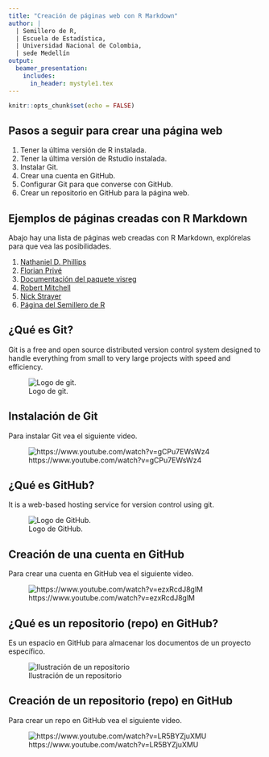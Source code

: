 ```yaml
---
title: "Creación de páginas web con R Markdown"
author: |
  | Semillero de R,
  | Escuela de Estadística,
  | Universidad Nacional de Colombia,
  | sede Medellín
output:
  beamer_presentation:
    includes:
      in_header: mystyle1.tex
---
```


```r
knitr::opts_chunk$set(echo = FALSE)
```


## Pasos a seguir para crear una página web
1. Tener la última versión de R instalada.
2. Tener la última versión de Rstudio instalada.
2. Instalar Git.
1. Crear una cuenta en GitHub.
1. Configurar Git para que converse con GitHub.
2. Crear un repositorio en GitHub para la página web.

## Ejemplos de páginas creadas con R Markdown
Abajo hay una lista de páginas web creadas con R Markdown, explórelas para que vea las posibilidades.

1. [Nathaniel D. Phillips](https://ndphillips.github.io/)
2. [Florian Privé](https://privefl.github.io/)
3. [Documentación del paquete visreg](http://pbreheny.github.io/visreg/)
4. [Robert Mitchell](http://robertmitchellv.com/index.html)
5. [Nick Strayer](http://nickstrayer.me/)
9. [Página del Semillero de R](https://srunal.github.io/)

## ¿Qué es Git?
Git is a free and open source distributed version control system designed to handle everything from small to very large projects with speed and efficiency.

![Logo de git.](git.png)

## Instalación de Git
Para instalar Git vea el siguiente video.

![https://www.youtube.com/watch?v=gCPu7EWsWz4](video.jpg)

## ¿Qué es GitHub?
It is a web-based hosting service for version control using git.

![Logo de GitHub.](GitHub.jpg)

## Creación de una cuenta en GitHub
Para crear una cuenta en GitHub vea el siguiente video.

![https://www.youtube.com/watch?v=ezxRcdJ8glM](video.jpg)

## ¿Qué es un repositorio (repo) en GitHub?
Es un espacio en GitHub para almacenar los documentos de un proyecto específico.

![Ilustración de un repositorio](repository.jpg)

## Creación de un repositorio (repo) en GitHub
Para crear un repo en GitHub vea el siguiente video.

![https://www.youtube.com/watch?v=LR5BYZjuXMU](video.jpg)


